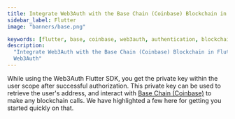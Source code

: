 ```yaml
---
title: Integrate Web3Auth with the Base Chain (Coinbase) Blockchain in Flutter
sidebar_label: Flutter
image: "banners/base.png"

keywords: [flutter, base, coinbase, web3auth, authentication, blockchain]
description:
  "Integrate Web3Auth with the Base Chain (Coinbase) Blockchain in Flutter | Documentation -
  Web3Auth"
---
```



<SEO
  title="Integrate Web3Auth with the Base Chain (Coinbase) Blockchain in Flutter"
  description="Integrate Web3Auth with the Base Chain (Coinbase) Blockchain in Flutter | Documentation - Web3Auth"
  image="https://web3auth.io/docs/banners/base.png"
  slug="/connect-blockchain/evm/base/flutter"
/>

While using the Web3Auth Flutter SDK, you get the private key within the user scope after successful
authorization. This private key can be used to retrieve the user's address, and interact with
[Base Chain (Coinbase)](https://base.org/) to make any blockchain calls. We have highlighted a few
here for getting you started quickly on that.

<EVMInteraction />

